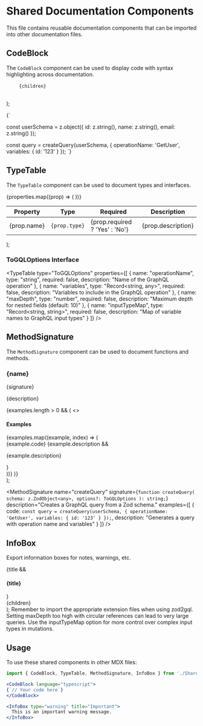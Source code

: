 

<Meta title="Documentation/Shared Components" />

# Shared Documentation Components

This file contains reusable documentation components that can be imported into other documentation files.

## CodeBlock

The `CodeBlock` component can be used to display code with syntax highlighting across documentation.

  <pre className={`language-${language}`}>
    <code className={`language-${language}`}>{children}</code>
  </pre>
);

<CodeBlock language="typescript">
{`

const userSchema = z.object({
  id: z.string(),
  name: z.string(),
  email: z.string()
});

const query = createQuery(userSchema, {
  operationName: 'GetUser',
  variables: { id: '123' }
});
`}
</CodeBlock>

## TypeTable

The `TypeTable` component can be used to document types and interfaces.

  <table className="docblock-argstable">
    <thead>
      <tr>
        <th>Property</th>
        <th>Type</th>
        <th>Required</th>
        <th>Description</th>
      </tr>
    </thead>
    <tbody>
      {properties.map((prop) => (
        <tr key={prop.name}>
          <td>{prop.name}</td>
          <td><code>{prop.type}</code></td>
          <td>{prop.required ? 'Yes' : 'No'}</td>
          <td>{prop.description}</td>
        </tr>
      ))}
    </tbody>
  </table>
);

<h3>ToGQLOptions Interface</h3>

<TypeTable 
  type="ToGQLOptions"
  properties={[
    {
      name: "operationName",
      type: "string",
      required: false,
      description: "Name of the GraphQL operation"
    },
    {
      name: "variables",
      type: "Record<string, any>",
      required: false,
      description: "Variables to include in the GraphQL operation"
    },
    {
      name: "maxDepth",
      type: "number",
      required: false,
      description: "Maximum depth for nested fields (default: 10)"
    },
    {
      name: "inputTypeMap",
      type: "Record<string, string>",
      required: false,
      description: "Map of variable names to GraphQL input types"
    }
  ]}
/>

## MethodSignature

The `MethodSignature` component can be used to document functions and methods.

  <div className="method-signature">
    <h3>{name}</h3>
    <CodeBlock language="typescript">{signature}</CodeBlock>
    <p>{description}</p>
    {examples.length > 0 && (
      <>
        <h4>Examples</h4>
        {examples.map((example, index) => (
          <div key={index}>
            <CodeBlock language="typescript">{example.code}</CodeBlock>
            {example.description && <p>{example.description}</p>}
          </div>
        ))}
      </>
    )}
  </div>
);

<MethodSignature
  name="createQuery"
  signature={`function createQuery(
  schema: z.ZodObject<any>,
  options?: ToGQLOptions
): string;`}
  description="Creates a GraphQL query from a Zod schema."
  examples={[
    {
      code: `const query = createQuery(userSchema, {
  operationName: 'GetUser',
  variables: { id: '123' }
});`,
      description: "Generates a query with operation name and variables"
    }
  ]}
/>

## InfoBox

Export information boxes for notes, warnings, etc.

  <div className={`info-box ${type}`}>
    {title && <h4>{title}</h4>}
    <div>{children}</div>
  </div>
);

<InfoBox type="info" title="Note">
  Remember to import the appropriate extension files when using zod2gql.
</InfoBox>

<InfoBox type="warning" title="Warning">
  Setting maxDepth too high with circular references can lead to very large queries.
</InfoBox>

<InfoBox type="tip" title="Tip">
  Use the inputTypeMap option for more control over complex input types in mutations.
</InfoBox>

## Usage

To use these shared components in other MDX files:

```jsx
import { CodeBlock, TypeTable, MethodSignature, InfoBox } from './SharedComponents.mdx';

<CodeBlock language="typescript">
{`// Your code here`}
</CodeBlock>

<InfoBox type="warning" title="Important">
  This is an important warning message.
</InfoBox>
```